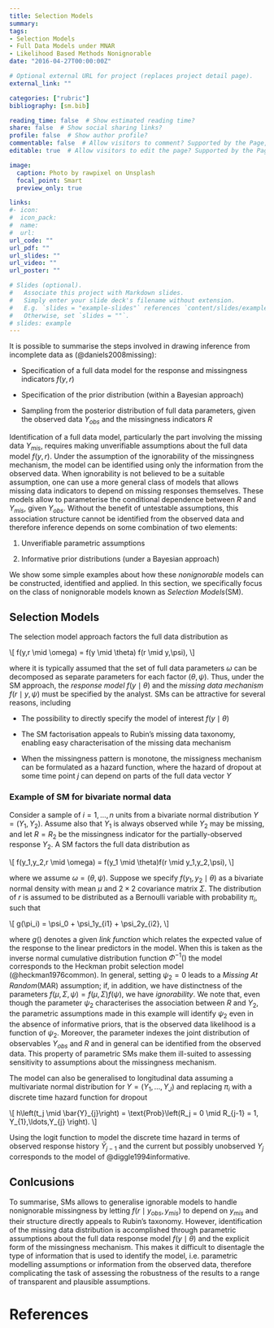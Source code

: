 ```yaml
---
title: Selection Models
summary: 
tags:
- Selection Models
- Full Data Models under MNAR 
- Likelihood Based Methods Nonignorable
date: "2016-04-27T00:00:00Z"

# Optional external URL for project (replaces project detail page).
external_link: ""

categories: ["rubric"]
bibliography: [sm.bib]

reading_time: false  # Show estimated reading time?
share: false  # Show social sharing links?
profile: false  # Show author profile?
commentable: false  # Allow visitors to comment? Supported by the Page, Post, and Docs content types.
editable: true  # Allow visitors to edit the page? Supported by the Page, Post, and Docs content types.

image:
  caption: Photo by rawpixel on Unsplash
  focal_point: Smart
  preview_only: true

links:
#- icon: 
#  icon_pack: 
#  name: 
#  url: 
url_code: ""
url_pdf: ""
url_slides: ""
url_video: ""
url_poster: ""

# Slides (optional).
#   Associate this project with Markdown slides.
#   Simply enter your slide deck's filename without extension.
#   E.g. `slides = "example-slides"` references `content/slides/example-slides.md`.
#   Otherwise, set `slides = ""`.
# slides: example
---
```


It is possible to summarise the steps involved in drawing inference from incomplete data as (@daniels2008missing):

* Specification of a full data model for the response and missingness indicators $f(y,r)$

* Specification of the prior distribution (within a Bayesian approach)

* Sampling from the posterior distribution of full data parameters, given the observed data $Y_{obs}$ and the missingness indicators $R$ 

Identification of a full data model, particularly the part involving the missing data $Y_{mis}$, requires making unverifiable assumptions about the full data model $f(y,r)$. Under the assumption of the ignorability of the missingness mechanism, the model can be identified using only the information from the observed data. When ignorability is not believed to be a suitable assumption, one can use a more general class of models that allows missing data indicators to depend on missing responses themselves. These models allow to parameterise the conditional dependence between $R$ and $Y_{mis}$, given $Y_{obs}$. Without the benefit of untestable assumptions, this association structure cannot be identified from the observed data and therefore inference depends on some combination of two elements:

1. Unverifiable parametric assumptions

2. Informative prior distributions (under a Bayesian approach)

We show some simple examples about how these *nonignorable* models can be constructed, identified and applied. In this section, we specifically focus on the class of nonignorable models known as *Selection Models*(SM).

## Selection Models

The selection model approach factors the full data distribution as

\\[
f(y,r \\mid \\omega) = f(y \\mid \\theta) f(r \\mid y,\\psi),
\\]

where it is typically assumed that the set of full data parameters $\omega$ can be decomposed as separate parameters for each factor $(\theta,\psi)$. Thus, under the SM approach, the *response model* $f(y \mid \theta)$ and the *missing data mechanism* $f(r \mid y, \psi)$ must be specified by the analyst. SMs can be attractive for several reasons, including 

* The possibility to directly specify the model of interest $f(y \mid \theta)$

* The SM factorisation appeals to Rubin's missing data taxonomy, enabling easy characterisation of the missing data mechanism

* When the missingness pattern is monotone, the missigness mechanism can be formulated as a hazard function, where the hazard of dropout at some time point $j$ can depend on parts of the full data vector $Y$

### Example of SM for bivariate normal data

Consider a sample of $i=1,\ldots,n$ units from a bivariate normal distribution $Y=(Y_1,Y_2)$. Assume also that $Y_1$ is always observed while $Y_2$ may be missing, and let $R=R_2$ be the missingness indicator for the partially-observed response $Y_2$. A SM factors the full data distribution as

\\[
f(y\_1,y\_2,r \\mid \\omega) = f(y\_1 \\mid \\theta)f(r \\mid y\_1,y\_2,\\psi),
\\]

where we assume $\omega=(\theta,\psi)$. Suppose we specify $f(y_1,y_2 \mid \theta)$ as a bivariate normal density with mean $\mu$ and $2\times2$ covariance matrix $\Sigma$. The distribution of $r$ is assumed to be distributed as a Bernoulli variable with probability $\pi_i$, such that 

\\[
g(\\pi\_i) = \\psi\_0 + \\psi\_1y\_{i1} + \\psi\_2y\_{i2},
\\]

where $g()$ denotes a given *link function* which relates the expected value of the response to the linear predictors in the model. When this is taken as the inverse normal cumulative distribution function $\Phi^{-1}()$ the model corresponds to the Heckman probit selection model (@heckman1976common). In general, setting $\psi_2=0$ leads to a *Missing At Random*(MAR) assumption; if, in addition, we have distinctness of the parameters $f(\mu,\Sigma,\psi)=f(\mu,\Sigma)f(\psi)$, we have *ignorability*. We note that, even though the parameter $\psi_2$ characterises the association between $R$ and $Y_2$, the parametric assumptions made in this example will identify $\psi_2$ even in the absence of informative priors, that is the observed data likelihood is a function of $\psi_2$. Moreover, the parameter indexes the joint distribution of observables $Y_{obs}$ and $R$ and in general can be identified from the observed data. This property of parametric SMs make them ill-suited to assessing sensitivity to assumptions about the missingness mechanism.

The model can also be generalised to longitudinal data assuming a multivariate normal distribution for $Y=(Y_1,\ldots,Y_J)$ and replacing $\pi_i$ with a discrete time hazard function for dropout

\\[
h\\left(t\_j \\mid \\bar{Y}\_{j}\\right) = \\text{Prob}\\left(R\_j = 0 \\mid R\_{j-1} = 1, Y\_{1},\\ldots,Y\_{j} \\right).
\\]

Using the logit function to model the discrete time hazard in terms of observed response history $\bar{Y}_{j-1}$ and the current but possibly unobserved $Y_j$ corresponds to the model of @diggle1994informative.

## Conlcusions

To summarise, SMs allows to generalise ignorable models to handle nonignorable missingness by letting $f(r \mid y_{obs},y_{mis})$ to depend on $y_{mis}$ and their structure directly appeals to Rubin's taxonomy. However, identification of the missing data distribution is accomplished through parametric assumptions about the full data response model $f(y \mid \theta)$ and the explicit form of the missingness mechanism. This makes it difficult to disentagle the type of information that is used to identify the model, i.e. parametric modelling assumptions or information from the observed data, therefore complicating the task of assessing the robustness of the results to a range of transparent and plausible assumptions.     

# References
